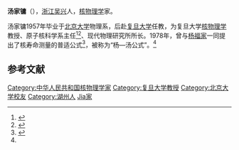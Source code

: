 '''汤家镛'''（{{bd|1935年||||catIdx=Tang汤}}），[[浙江|浙江]][[吴兴|吴兴]]人，[[核物理学|核物理学]]家。

汤家镛1957年毕业于[[北京大学|北京大学]]物理系，后赴[[复旦大学|复旦大学]]任教，为复旦大学[[核物理学|核物理学]]教授、原子核科学系主任<ref>{{cite book |title = 《辛亥以来人物年里录》 |author = 邵延淼 |publisher = 江苏教育出版社}}</ref><ref name="rwz">{{cite book |title=《五角场镇志·人物志》 |chapter = 第四章 科技知识界人士传略 |publisher = [[科学技术文献出版社|科学技术文献出版社]]}}</ref>、现代物理研究所所长。1978年，曾与[[杨福家|杨福家]]一同提出了核寿命测量的普适公式<ref>{{cite book |url = http://www.shtong.gov.cn/newsite/node2/node2245/node4454/node60359/node60413/node60425/userobject1ai55016.html |title = 《上海科学技术志》 |chapter = 核物理学 |access-date = 2019-04-20 |archive-date = 2016-04-27 |archive-url = https://web.archive.org/web/20160427193658/http://www.shtong.gov.cn/Newsite/node2/node2245/node4454/node60359/node60413/node60425/userobject1ai55016.html |dead-url = no }}</ref>，被称为“杨—汤公式”。<ref name="rwz" />

== 参考文献 ==
{{Reflist}}

{{DEFAULTSORT:T}}
[[Category:中华人民共和国核物理学家|Category:中华人民共和国核物理学家]]
[[Category:复旦大学教授|Category:复旦大学教授]]
[[Category:北京大学校友|Category:北京大学校友]]
[[Category:湖州人|Category:湖州人]]
[[Category:汤姓|Jia家]]

{{物理学家小作品}}